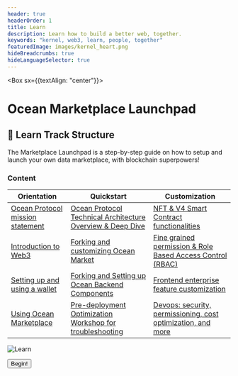 ```yaml
---
header: true
headerOrder: 1
title: Learn
description: Learn how to build a better web, together.
keywords: "kernel, web3, learn, people, together"
featuredImage: images/kernel_heart.png
hideBreadcrumbs: true
hideLanguageSelector: true
---
```


<Box sx={{textAlign: "center"}}>

# Ocean Marketplace Launchpad



</Box>

## 📖 Learn Track Structure

The Marketplace Launchpad is a step-by-step guide on how to setup and launch your own data marketplace, with blockchain superpowers! 

### Content

| Orientation                                                           | Quickstart                                                                     | Customization |
| ----------------------------------------------------------------------| ----------------------------------------------------------------------         | ---------------------------------------------------------------------- |
| [Ocean Protocol mission statement](/learn/level-1/mission-statement.mdx)   | [Ocean Protocol Technical Architecture Overview & Deep Dive](/learn/level-2/module-1/) | [NFT & V4 Smart Contract functionalities](/learn/level-3/module-5/)  |                                
| [Introduction to Web3](/learn/level-1/intro-to-web3.mdx)                       | [Forking and customizing Ocean Market](/learn/level-2/module-2/)                       | [Fine grained permission & Role Based Access Control (RBAC)](/learn/level-3/module-6/)  |                            
| [Setting up and using a wallet](/learn/level-1/wallet-basics.mdx)     | [Forking and Setting up Ocean Backend Components](/learn/level-2/module-3/)            | [Frontend enterprise feature customization](/learn/level-3/module-7/) |        
| [Using Ocean Marketplace](/learn/level-1/marketplace-intro.mdx)                  | [Pre-deployment Optimization Workshop for troubleshooting](/learn/level-2/module-4/)   | [Devops: security, permissioning, cost optimization, and more ](/learn/level-3/module-8/) |


![Learn](/images/creatures/octopus/octopus-full-light.svg)

<Aligner center>
    <Button to='/learn/module-0/'>Begin!</Button>
</Aligner>
